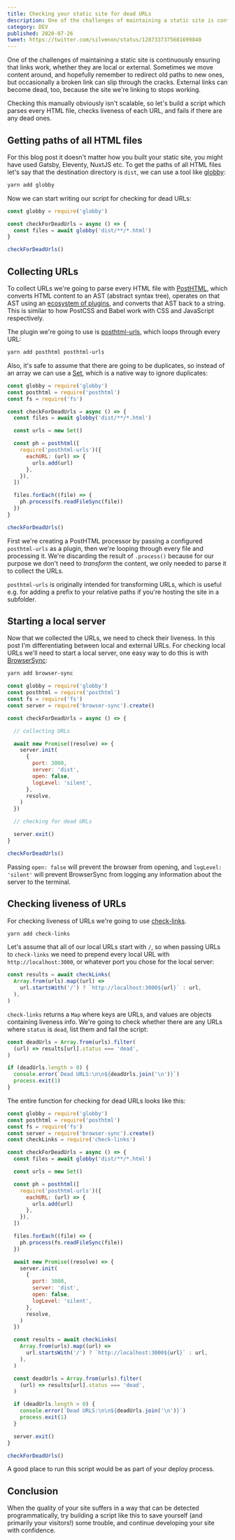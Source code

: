 ```yaml
---
title: Checking your static site for dead URLs
description: One of the challenges of maintaining a static site is continuously ensuring that links work, both local and external.
category: DEV
published: 2020-07-26
tweet: https://twitter.com/silvenon/status/1287337375681699840
---
```


One of the challenges of maintaining a static site is continuously ensuring that links work, whether they are local or external. Sometimes we move content around, and hopefully remember to redirect old paths to new ones, but occasionally a broken link can slip through the cracks. External links can become dead, too, because the site we're linking to stops working.

Checking this manually obviously isn't scalable, so let's build a script which parses every HTML file, checks liveness of each URL, and fails if there are any dead ones.

## Getting paths of all HTML files

For this blog post it doesn't matter how you built your static site, you might have used Gatsby, Eleventy, NuxtJS etc. To get the paths of all HTML files let's say that the destination directory is `dist`, we can use a tool like [globby](https://www.npmjs.com/package/globby):

```bash
yarn add globby
```

Now we can start writing our script for checking for dead URLs:

```js
const globby = require('globby')

const checkForDeadUrls = async () => {
  const files = await globby('dist/**/*.html')
}

checkForDeadUrls()
```

## Collecting URLs

To collect URLs we're going to parse every HTML file with [PostHTML](https://posthtml.org), which converts HTML content to an AST (abstract syntax tree), operates on that AST using an [ecosystem of plugins](http://posthtml.github.io/posthtml-plugins/), and converts that AST back to a string. This is similar to how PostCSS and Babel work with CSS and JavaScript respectively.

The plugin we're going to use is [posthtml-urls](https://www.npmjs.com/package/posthtml-urls), which loops through every URL:

```bash
yarn add posthtml posthtml-urls
```

Also, it's safe to assume that there are going to be duplicates, so instead of an array we can use a [Set](https://developer.mozilla.org/en-US/docs/Web/JavaScript/Reference/Global_Objects/Set), which is a native way to ignore duplicates:

```js
const globby = require('globby')
const posthtml = require('posthtml')
const fs = require('fs')

const checkForDeadUrls = async () => {
  const files = await globby('dist/**/*.html')

  const urls = new Set()

  const ph = posthtml([
    require('posthtml-urls')({
      eachURL: (url) => {
        urls.add(url)
      },
    }),
  ])

  files.forEach((file) => {
    ph.process(fs.readFileSync(file))
  })
}

checkForDeadUrls()
```

First we're creating a PostHTML processor by passing a configured `posthtml-urls` as a plugin, then we're looping through every file and processing it. We're discarding the result of `.process()` because for our purpose we don't need to _transform_ the content, we only needed to parse it to collect the URLs.

`posthtml-urls` is originally intended for transforming URLs, which is useful e.g. for adding a prefix to your relative paths if you're hosting the site in a subfolder.

## Starting a local server

Now that we collected the URLs, we need to check their liveness. In this post I'm differentiating between local and external URLs. For checking local URLs we'll need to start a local server, one easy way to do this is with [BrowserSync](https://www.browsersync.io/):

```bash
yarn add browser-sync
```

```js
const globby = require('globby')
const posthtml = require('posthtml')
const fs = require('fs')
const server = require('browser-sync').create()

const checkForDeadUrls = async () => {

  // collecting URLs

  await new Promise((resolve) => {
    server.init(
      {
        port: 3000,
        server: 'dist',
        open: false,
        logLevel: 'silent',
      },
      resolve,
    )
  })

  // checking for dead URLs

  server.exit()
}

checkForDeadUrls()
```

Passing `open: false` will prevent the browser from opening, and `logLevel: 'silent'` will prevent BrowserSync from logging any information about the server to the terminal.

## Checking liveness of URLs

For checking liveness of URLs we're going to use [check-links](https://www.npmjs.com/package/check-links).

```bash
yarn add check-links
```

Let's assume that all of our local URLs start with `/`, so when passing URLs to `check-links` we need to prepend every local URL with `http://localhost:3000`, or whatever port you chose for the local server:

```js
const results = await checkLinks(
  Array.from(urls).map((url) =>
    url.startsWith('/') ? `http://localhost:3000${url}` : url,
  ),
)
```

`check-links` returns a `Map` where keys are URLs, and values are objects containing liveness info. We're going to check whether there are any URLs where `status` is `dead`, list them and fail the script:

```js
const deadUrls = Array.from(urls).filter(
  (url) => results[url].status === 'dead',
)

if (deadUrls.length > 0) {
  console.error(`Dead URLS:\n\n${deadUrls.join('\n')}`)
  process.exit(1)
}
```

The entire function for checking for dead URLs looks like this:

```js
const globby = require('globby')
const posthtml = require('posthtml')
const fs = require('fs')
const server = require('browser-sync').create()
const checkLinks = require('check-links')

const checkForDeadUrls = async () => {
  const files = await globby('dist/**/*.html')

  const urls = new Set()

  const ph = posthtml([
    require('posthtml-urls')({
      eachURL: (url) => {
        urls.add(url)
      },
    }),
  ])

  files.forEach((file) => {
    ph.process(fs.readFileSync(file))
  })

  await new Promise((resolve) => {
    server.init(
      {
        port: 3000,
        server: 'dist',
        open: false,
        logLevel: 'silent',
      },
      resolve,
    )
  })

  const results = await checkLinks(
    Array.from(urls).map((url) =>
      url.startsWith('/') ? `http://localhost:3000${url}` : url,
    ),
  )

  const deadUrls = Array.from(urls).filter(
    (url) => results[url].status === 'dead',
  )

  if (deadUrls.length > 0) {
    console.error(`Dead URLS:\n\n${deadUrls.join('\n')}`)
    process.exit(1)
  }

  server.exit()
}

checkForDeadUrls()
```

A good place to run this script would be as part of your deploy process.

## Conclusion

When the quality of your site suffers in a way that can be detected programmatically, try building a script like this to save yourself (and primarily your visitors!) some trouble, and continue developing your site with confidence.